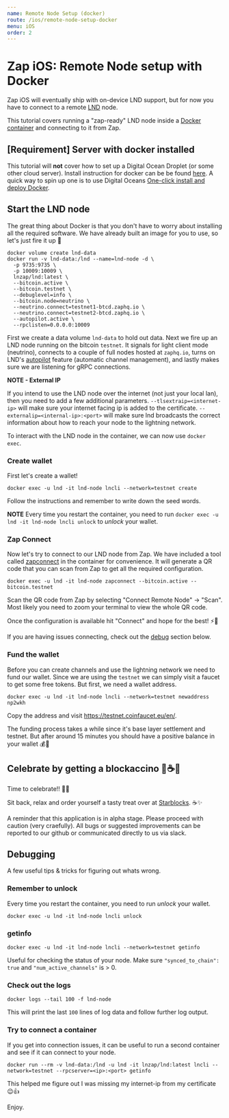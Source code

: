```yaml
---
name: Remote Node Setup (docker)
route: /ios/remote-node-setup-docker
menu: iOS
order: 2
---
```


# Zap iOS: Remote Node setup with Docker

Zap iOS will eventually ship with on-device LND support, but for now you have to connect to a remote [LND](https://github.com/lightningnetwork/lnd) node.

This tutorial covers running a "zap-ready" LND node inside a [Docker container](https://www.docker.com/resources/what-container) and connecting to it from Zap.

## [Requirement] Server with docker installed

This tutorial will **not** cover how to set up a Digital Ocean Droplet (or some other cloud server). Install instruction for docker can be be found [here](https://docs.docker.com/install/). A quick way to spin up one is to use Digital Oceans [One-click install and deploy Docker](https://www.digitalocean.com/products/one-click-apps/docker/).

## Start the LND node

The great thing about Docker is that you don't have to worry about installing all the required software. We have already built an image for you to use, so let's just fire it up 🚀

```
docker volume create lnd-data
docker run -v lnd-data:/lnd --name=lnd-node -d \
  -p 9735:9735 \
  -p 10009:10009 \
  lnzap/lnd:latest \
  --bitcoin.active \
  --bitcoin.testnet \
  --debuglevel=info \
  --bitcoin.node=neutrino \
  --neutrino.connect=testnet1-btcd.zaphq.io \
  --neutrino.connect=testnet2-btcd.zaphq.io \
  --autopilot.active \
  --rpclisten=0.0.0.0:10009
```

First we create a data volume `lnd-data` to hold out data. Next we fire up an LND node running on the bitcoin `testnet`. It signals for light client mode (neutrino), connects to a couple of full nodes hosted at `zaphq.io`, turns on LND's [autopilot](https://github.com/lightningnetwork/lnd/tree/master/autopilot) feature (automatic channel management), and lastly makes sure we are listening for gRPC connections.

**NOTE - External IP**

If you intend to use the LND node over the internet (not just your local lan), then you need to add a few additional parameters. `--tlsextraip=<internet-ip>` will make sure your internet facing ip is added to the certificate. `--externalip=<internal-ip>:<port>` will make sure lnd broadcasts the correct information about how to reach your node to the lightning network.

To interact with the LND node in the container, we can now use `docker exec`.

### Create wallet

First let's create a wallet!

```
docker exec -u lnd -it lnd-node lncli --network=testnet create
```

Follow the instructions and remember to write down the seed words.

**NOTE**
Every time you restart the container, you need to run `docker exec -u lnd -it lnd-node lncli unlock` to _unlock_ your wallet.

### Zap Connect

Now let's try to connect to our LND node from Zap. We have included a tool called [zapconnect](https://github.com/LN-Zap/zapconnect) in the container for convenience. It will generate a QR code that you can scan from Zap to get all the required configuration.

```
docker exec -u lnd -it lnd-node zapconnect --bitcoin.active --bitcoin.testnet
```

Scan the QR code from Zap by selecting "Connect Remote Node" -> "Scan". Most likely you need to zoom your terminal to view the whole QR code.

Once the configuration is available hit "Connect" and hope for the best! ⚡💪

If you are having issues connecting, check out the [debug](#debug) section below.

### Fund the wallet

Before you can create channels and use the lightning network we need to fund our wallet. Since we are using the `testnet` we can simply visit a faucet to get some free tokens. But first, we need a wallet address.

```
docker exec -u lnd -it lnd-node lncli --network=testnet newaddress np2wkh
```

Copy the address and visit https://testnet.coinfaucet.eu/en/.

The funding process takes a while since it's base layer settlement and testnet. But after around 15 minutes you should have a positive balance in your wallet 💰🎉

## Celebrate by getting a blockaccino 🎊☕🍻

Time to celebrate!! 🎉🎉

Sit back, relax and order yourself a tasty treat over at [Starblocks](https://starblocks.acinq.co/). ☕✨

A reminder that this application is in alpha stage. Please proceed with caution (very craefully). All bugs or suggested improvements can be reported to our github or communicated directly to us via slack.

## Debugging

A few useful tips & tricks for figuring out whats wrong.

### Remember to unlock

Every time you restart the container, you need to run _unlock_ your wallet.

```
docker exec -u lnd -it lnd-node lncli unlock
```

### getinfo

```
docker exec -u lnd -it lnd-node lncli --network=testnet getinfo
```

Useful for checking the status of your node. Make sure `"synced_to_chain": true` and `"num_active_channels"` is > 0.

### Check out the logs

```
docker logs --tail 100 -f lnd-node
```

This will print the last `100` lines of log data and follow further log output.

### Try to connect a container

If you get into connection issues, it can be useful to run a second container and see if it can connect to your node.

```
docker run --rm -v lnd-data:/lnd -u lnd -it lnzap/lnd:latest lncli --network=testnet --rpcserver=<ip>:<port> getinfo
```

This helped me figure out I was missing my internet-ip from my certificate 😉👍

Enjoy.
